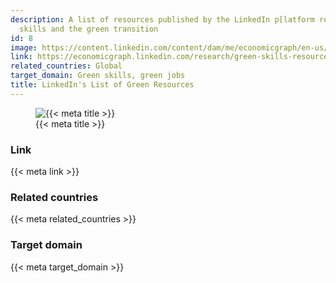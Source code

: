 ```yaml
---
description: A list of resources published by the LinkedIn p[latform regarding green
  skills and the green transition
id: 8
image: https://content.linkedin.com/content/dam/me/economicgraph/en-us/banners/green-gender-lp-desktop-header.png/jcr:content/renditions/d-2.png
link: https://economicgraph.linkedin.com/research/green-skills-resources
related_countries: Global
target_domain: Green skills, green jobs
title: LinkedIn's List of Green Resources
---
```


![{{< meta title >}}]({{< meta image >}})

### Link

{{< meta link >}}

### Related countries

{{< meta related_countries >}}

### Target domain

{{< meta target_domain >}}

